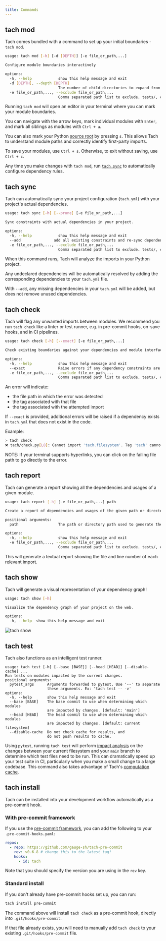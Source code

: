 ```yaml
---
title: Commands
---
```


## tach mod

Tach comes bundled with a command to set up your initial boundaries - `tach mod`.

```bash
usage: tach mod [-h] [-d [DEPTH]] [-e file_or_path,...]

Configure module boundaries interactively

options:
  -h, --help            show this help message and exit
  -d [DEPTH], --depth [DEPTH]
                        The number of child directories to expand from the root
  -e file_or_path,..., --exclude file_or_path,...
                        Comma separated path list to exclude. tests/, ci/, etc.
```

Running `tach mod` will open an editor in your terminal where you can mark your module boundaries.

You can navigate with the arrow keys, mark individual modules with `Enter`, and mark all siblings
as modules with `Ctrl + a`.

You can also mark your Python [source root](configuration#source-root) by pressing `s`.
This allows Tach to understand module paths and correctly identify first-party imports.

To save your modules, use `Ctrl + s`. Otherwise, to exit without saving, use `Ctrl + c`.

Any time you make changes with `tach mod`, run [`tach sync`](commands#tach-sync)
to automatically configure dependency rules.

## tach sync

Tach can automatically sync your project configuration (`tach.yml`) with your project's actual dependencies.

```bash
usage: tach sync [-h] [--prune] [-e file_or_path,...]

Sync constraints with actual dependencies in your project.

options:
  -h, --help            show this help message and exit
  --add               add all existing constraints and re-sync dependencies.
  -e file_or_path,..., --exclude file_or_path,...
                        Comma separated path list to exclude. tests/, ci/, etc.
```

When this command runs, Tach will analyze the imports in your Python project.

Any undeclared dependencies will be automatically resolved by
adding the corresponding dependencies to your `tach.yml` file.

With `--add`,
any missing dependencies in your `tach.yml` will be added, but does not remove unused dependencies.

## tach check

Tach will flag any unwanted imports between modules. We recommend you run `tach check` like a linter or test runner, e.g. in pre-commit hooks, on-save hooks, and in CI pipelines.

```bash
usage: tach check [-h] [--exact] [-e file_or_path,...]

Check existing boundaries against your dependencies and module interfaces

options:
  -h, --help            show this help message and exit
  --exact               Raise errors if any dependency constraints are unused.
  -e file_or_path,..., --exclude file_or_path,...
                        Comma separated path list to exclude. tests/, ci/, etc.
```

An error will indicate:

- the file path in which the error was detected
- the tag associated with that file
- the tag associated with the attempted import

If `--exact` is provided, additional errors will be raised if a dependency exists in `tach.yml` that does not exist in the code.

Example:

```bash
> tach check
❌ tach/check.py[L8]: Cannot import 'tach.filesystem'. Tag 'tach' cannot depend on 'tach.filesystem'.
```

NOTE: If your terminal supports hyperlinks, you can click on the failing file path to go directly to the error.

## tach report

Tach can generate a report showing all the dependencies and usages of a given module.

```bash
usage: tach report [-h] [-e file_or_path,...] path

Create a report of dependencies and usages of the given path or directory.

positional arguments:
  path                  The path or directory path used to generate the report.

options:
  -h, --help            show this help message and exit
  -e file_or_path,..., --exclude file_or_path,...
                        Comma separated path list to exclude. tests/, ci/, etc.
```

This will generate a textual report showing the file and line number of each relevant import.

## tach show

Tach will generate a visual representation of your dependency graph!

```bash
usage: tach show [-h]

Visualize the dependency graph of your project on the web.

options:
  -h, --help  show this help message and exit
```

![tach show](assets/tach_show.png)

## tach test

Tach also functions as an intelligent test runner.

```
usage: tach test [-h] [--base [BASE]] [--head [HEAD]] [--disable-cache] ...
Run tests on modules impacted by the current changes.
positional arguments:
  pytest_args      Arguments forwarded to pytest. Use '--' to separate
                   these arguments. Ex: 'tach test -- -v'
options:
  -h, --help       show this help message and exit
  --base [BASE]    The base commit to use when determining which modules
                   are impacted by changes. [default: 'main']
  --head [HEAD]    The head commit to use when determining which modules
                   are impacted by changes. [default: current filesystem]
  --disable-cache  Do not check cache for results, and
                   do not push results to cache.
```

Using `pytest`, running `tach test` will perform [impact analysis](https://martinfowler.com/articles/rise-test-impact-analysis.html) on the changes between your current filesystem and your `main` branch to determine which test files need to be run.
This can dramatically speed up your test suite in CI, particularly when you make a small change to a large codebase.
This command also takes advantage of Tach's [computation cache](caching).

## tach install

Tach can be installed into your development workflow automatically as a pre-commit hook.

### With pre-commit framework

If you use the [pre-commit framework](https://github.com/pre-commit/pre-commit), you can add the following to your `.pre-commit-hooks.yaml`:

```yaml
repos:
  - repo: https://github.com/gauge-sh/tach-pre-commit
    rev: v0.6.8 # change this to the latest tag!
    hooks:
      - id: tach
```

Note that you should specify the version you are using in the `rev` key.

### Standard install

If you don't already have pre-commit hooks set up, you can run:

```bash
tach install pre-commit
```

The command above will install `tach check` as a pre-commit hook, directly into `.git/hooks/pre-commit`.

If that file already exists, you will need to manually add `tach check` to your existing `.git/hooks/pre-commit` file.
